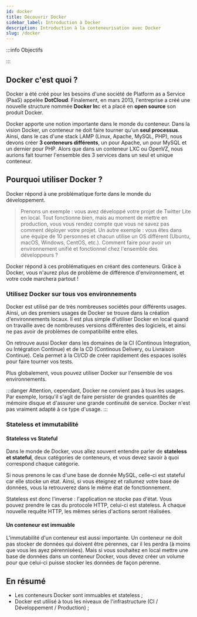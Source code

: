 ```yaml
---
id: docker
title: Découvrir Docker
sidebar_label: Introduction à Docker
description: Introduction à la conteneurisation avec Docker
slug: /docker
---
```


:::info Objectifs

:::

## Docker c'est quoi ?

Docker a été créé pour les besoins d'une société de Platform as a Service (PaaS) appelée **DotCloud**. Finalement, en mars 2013, l'entreprise a créé une nouvelle structure nommée **Docker In**c et a placé en **open source** son produit Docker.

Docker apporte une notion importante dans le monde du conteneur. Dans la vision Docker, un conteneur ne doit faire tourner qu'un **seul processus**. Ainsi, dans le cas d'une stack LAMP (Linux, Apache, MySQL, PHP), nous devons créer **3 conteneurs différents**, un pour Apache, un pour MySQL et un dernier pour PHP. Alors que dans un conteneur LXC ou OpenVZ, nous aurions fait tourner l'ensemble des 3 services dans un seul et unique conteneur.

## Pourquoi utiliser Docker ?

Docker répond à une problématique forte dans le monde du développement.

> Prenons un exemple : vous avez développé votre projet de Twitter Lite en local. Tout fonctionne bien, mais au moment de mettre en production, vous vous rendez compte que vous ne savez pas comment déployer votre projet. Un autre exemple : vous êtes dans une équipe de 10 personnes et chacun utilise un OS différent (Ubuntu, macOS, Windows, CentOS, etc.). Comment faire pour avoir un environnement unifié et fonctionnel chez l'ensemble des développeurs ?

Docker répond à ces problématiques en créant des conteneurs. Grâce à Docker, vous n'aurez plus de problème de différence d'environnement, et votre code marchera partout !

### Utilisez Docker sur tous vos environnements

Docker est utilisé par de très nombreuses sociétés pour différents usages. Ainsi, un des premiers usages de Docker se trouve dans la création d'environnements locaux. Il est plus simple d'utiliser Docker en local quand on travaille avec de nombreuses versions différentes des logiciels, et ainsi ne pas avoir de problèmes de compatibilité entre elles.

On retrouve aussi Docker dans les domaines de la CI (Continous Integration, ou Intégration Continue) et de la CD (Continous Delivery, ou Livraison Continue). Cela permet à la CI/CD de créer rapidement des espaces isolés pour faire tourner vos tests.

Plus globalement, vous pouvez utiliser Docker sur l'ensemble de vos environnements.

:::danger
Attention, cependant, Docker ne convient pas à tous les usages. Par exemple, lorsqu'il s'agit de faire persister de grandes quantités de mémoire disque et d'assurer une grande continuité de service. Docker n'est pas vraiment adapté à ce type d'usage.
:::

### Stateless et immutabilité

#### Stateless vs Stateful

Dans le monde de Docker, vous allez souvent entendre parler de **stateless et stateful**, deux catégories de conteneurs, et vous devez savoir à quoi correspond chaque catégorie.

Si nous prenons le cas d'une base de donnée MySQL, celle-ci est stateful car elle stocke un état. Ainsi, si vous éteignez et rallumez votre base de données, vous la retrouverez dans le même état de fonctionnement.

Stateless est donc l'inverse : l'application ne stocke pas d'état. Vous pouvez prendre le cas du protocole HTTP, celui-ci est stateless. À chaque nouvelle requête HTTP, les mêmes séries d'actions seront réalisées.

#### Un conteneur est immuable

L'immutabilité d'un conteneur est aussi importante. Un conteneur ne doit pas stocker de données qui doivent être pérennes, car il les perdra (à moins que vous les ayez pérennisées). Mais si vous souhaitez en local mettre une base de données dans un conteneur Docker, vous devez créer un volume pour que celui-ci puisse stocker les données de façon pérenne.

## En résumé

- Les conteneurs Docker sont immuables et stateless ;
- Docker est utilisé à tous les niveaux de l'infrastructure (CI / Développement / Production) ;

